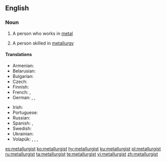 ==English==

===Noun===
{{en-noun}}

# {{label|en|dated}} A person who works in [[metal]]
# A person skilled in [[metallurgy]]

====Translations====
{{trans-top|person skilled in metallurgy}}
* Armenian: {{t+|hy|մետաղագործ}}
* Belarusian: {{t|be|металу́рг|m}}
* Bulgarian: {{t|bg|металу́рг|m}}
* Czech: {{t|cs|metalurg|m}}
* Finnish: {{t+|fi|metallurgi}}
* French: {{t+|fr|métallurgiste|m|f}}, {{t+|fr|métallurge}}
* German: {{t|de|Metallurg|m}}, {{t|de|Metallurge|m}}, {{t|de|Metallurgin|f}}
{{trans-mid}}
* Irish: {{t|ga|miotalóir|m}}
* Portuguese: {{t|pt|metalurgista|m|f}}
* Russian: {{t+|ru|металлу́рг|m}}
* Spanish: {{t|es|metalúrgico|m|f}}, {{t|es|metalurgista|m}}
* Swedish: {{t|sv|metallurg|c}}
* Ukrainian: {{t|uk|металу́рг|m}}
* Volapük: {{qualifier|epicene}} {{t+|vo|metalavan}}, {{qualifier|male}} {{t|vo|himetalavan}}, {{qualifier|female}} {{t|vo|jimetalavan}}, {{qualifier|collective, epicene}} {{t|vo|metalavanef}}
{{trans-bottom}}

{{catlangcode|en|Occupations|Metallurgy}}

[[es:metallurgist]]
[[ko:metallurgist]]
[[hy:metallurgist]]
[[ku:metallurgist]]
[[pl:metallurgist]]
[[ru:metallurgist]]
[[ta:metallurgist]]
[[te:metallurgist]]
[[vi:metallurgist]]
[[zh:metallurgist]]